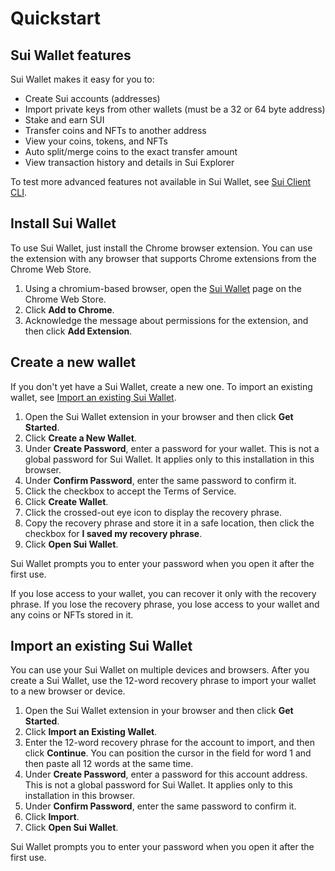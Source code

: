 # Quickstart

## Sui Wallet features

Sui Wallet makes it easy for you to:

- Create Sui accounts (addresses)
- Import private keys from other wallets (must be a 32 or 64 byte address)
- Stake and earn SUI
- Transfer coins and NFTs to another address
- View your coins, tokens, and NFTs
- Auto split/merge coins to the exact transfer amount
- View transaction history and details in Sui Explorer

To test more advanced features not available in Sui Wallet, see [Sui Client CLI](https://docs.sui.io/build/cli-client).

## Install Sui Wallet

To use Sui Wallet, just install the Chrome browser extension. You can use the extension with any browser that supports Chrome extensions from the Chrome Web Store.

1. Using a chromium-based browser, open the [Sui Wallet](https://chrome.google.com/webstore/detail/sui-wallet/opcgpfmipidbgpenhmajoajpbobppdil) page on the Chrome Web Store.
1. Click **Add to Chrome**.
1. Acknowledge the message about permissions for the extension, and then click **Add Extension**.

## Create a new wallet

If you don't yet have a Sui Wallet, create a new one. To import an existing wallet, see [Import an existing Sui Wallet](#import-an-existing-sui-wallet).

1. Open the Sui Wallet extension in your browser and then click **Get Started**.
1. Click **Create a New Wallet**.
1. Under **Create Password**, enter a password for your wallet.
   This is not a global password for Sui Wallet. It applies only to this installation in this browser.
1. Under **Confirm Password**, enter the same password to confirm it.
1. Click the checkbox to accept the Terms of Service.
1. Click **Create Wallet**.
1. Click the crossed-out eye icon to display the recovery phrase.
1. Copy the recovery phrase and store it in a safe location, then click the checkbox for **I saved my recovery phrase**.
1. Click **Open Sui Wallet**.

Sui Wallet prompts you to enter your password when you open it after the first use.

If you lose access to your wallet, you can recover it only with the recovery phrase. If you lose the recovery phrase, you lose access to your wallet and any coins or NFTs stored in it.

## Import an existing Sui Wallet

You can use your Sui Wallet on multiple devices and browsers. After you create a Sui Wallet, use the 12-word recovery phrase to import your wallet to a new browser or device.

1. Open the Sui Wallet extension in your browser and then click **Get Started**.
1. Click **Import an Existing Wallet**.
1. Enter the 12-word recovery phrase for the account to import, and then click **Continue**.
   You can position the cursor in the field for word 1 and then paste all 12 words at the same time.
1. Under **Create Password**, enter a password for this account address.
   This is not a global password for Sui Wallet. It applies only to this installation in this browser.
1. Under **Confirm Password**, enter the same password to confirm it.
1. Click **Import**.
1. Click **Open Sui Wallet**.

Sui Wallet prompts you to enter your password when you open it after the first use.
